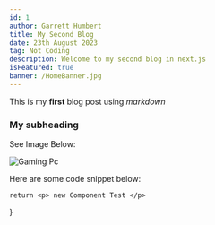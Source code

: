 ```yaml
---
id: 1
author: Garrett Humbert
title: My Second Blog
date: 23th August 2023
tag: Not Coding
description: Welcome to my second blog in next.js
isFeatured: true
banner: /HomeBanner.jpg
---
```


This is my **first** blog post using _markdown_

### My subheading

See Image Below:

![Gaming Pc](/HomeBanner.jpg)

Here are some code snippet below:

	return <p> new Component Test </p>
}
